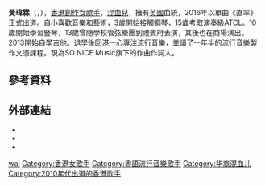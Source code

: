 {{blpsources|time=2016-08-09T19:27:35+00:00}}
{{藝人
| 姓名     = 黃瑋霖
| 類型     = 女歌手
| 圖片     =
| 圖片尺寸 = 
| 圖片簡介 = 
| 原名     = 
| 綽號     = 
| 別名     = 
| 羅馬拼音 = Wong Wai Lum
| 英文名   = 
| 國籍     = {{HKG}} 
| 民族     = 
| 籍貫     = 
| 出生日期 = 
| 出生地點 = 
| 逝世日期 = 
| 逝世地點 = 
| 職業     = [[創作歌手|創作歌手]]
| 語言     = [[粵語|粵語]]、[[英語|英語]]、[[國語|國語]]
| 宗教信仰 = 
| 配偶     = 
| 音樂類型 = [[粵語流行音樂|粵語流行音樂]]
| 演奏樂器 = [[鋼琴|鋼琴]]、[[豎琴|豎琴]]、[[吉他|吉他]]
| 出道地點 = {{HK}}
| 出道日期 = {{start date and age|2016}}
| 出道作   = 《直率》
| 活躍年代 = 2016年至今
| 唱片公司 = 
| 經紀公司 = 
| 網站     = 
| 相關團體 = 
| 獎項     = 
}}

'''黃瑋霖'''（{{lang-en|Wong Wai Lum}}，{{bd|1992年|10月21日||}}），[[香港|香港]][[創作歌手|創作女歌手]]，[[混血兒|混血兒]]，擁有[[英國|英國]]血統，2016年以單曲《直率》正式出道。自小喜歡音樂和藝術，3歲開始接觸鋼琴，15歲考取演奏級ATCL。10歲開始學習豎琴，13歲曾隨學校管弦樂團到禮賓府表演，其後也在商場演出。2013開始自學吉他。退學後回港一心專注流行音樂，並讀了一年半的流行音樂製作文憑課程。現為SO NICE Music旗下的作曲作詞人。

== 參考資料 ==
{{reflist}}

== 外部連結 ==
* {{facebook|wongwailum23}}
* {{youtube|c=UCbH3nlKgbtcsUCBetNdRlmA}}
* {{instagram|wongwailum}}

{{DEFAULTSORT:wong}}
[[Category:黃姓|wai]]
[[Category:香港女歌手|Category:香港女歌手]]
[[Category:粵語流行音樂歌手|Category:粵語流行音樂歌手]]
[[Category:华裔混血儿|Category:华裔混血儿]]
[[Category:2010年代出道的香港歌手|Category:2010年代出道的香港歌手]]
